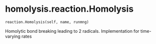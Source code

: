 # homolysis.reaction.Homolysis { #homolysis.reaction.Homolysis }

`reaction.Homolysis(self, name, runmng)`

Homolytic bond breaking leading to 2 radicals.
Implementation for time-varying rates